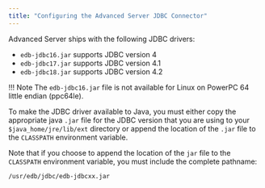 ```yaml
---
title: "Configuring the Advanced Server JDBC Connector"
---
```


<div id="configuring_the_advanced_server_jdbc_connector" class="registered_link"></div>

Advanced Server ships with the following JDBC drivers:

-   `edb-jdbc16.jar` supports JDBC version 4
-   `edb-jdbc17.jar` supports JDBC version 4.1
-   `edb-jdbc18.jar` supports JDBC version 4.2

!!! Note
    The `edb-jdbc16.jar` file is not available for Linux on PowerPC 64 little endian (ppc64le).

To make the JDBC driver available to Java, you must either copy the appropriate java `.jar` file for the JDBC version that you are using to your `$java_home/jre/lib/ext` directory or append the location of the `.jar` file to the `CLASSPATH` environment variable.

Note that if you choose to append the location of the `jar` file to the `CLASSPATH` environment variable, you must include the complete pathname:

 `/usr/edb/jdbc/edb-jdbcxx.jar`
